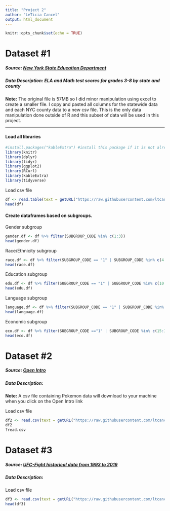 ```yaml
---
title: "Project 2"
author: "LeTicia Cancel"
output: html_document
---
```


```r
knitr::opts_chunk$set(echo = TRUE)
```

# Dataset #1
##### Source: [New York State Education Department](https://data.nysed.gov/downloads.php)
##### Data Description: ELA and Math test scores for grades 3-8 by state and county
**Note:** The original file is 57MB so I did minor manipulation using excel to create a smaller file. I copy and pasted all columns for the statewide data and each NYC county data to a new csv file. This is the only data manipulation done outside of R and this subset of data will be used in this project.

--------
#### Load all libraries
```r
#install.packages("kableExtra") #install this package if it is not already installed
library(knitr)
library(dplyr)
library(tidyr)
library(ggplot2)
library(RCurl)
library(kableExtra)
library(tidyverse)
```


Load csv file
```r
df <- read.table(text = getURL("https://raw.githubusercontent.com/ltcancel/Project2/master/3-8%20ELA%20and%20Math%20Scores%20by%20County.csv"), header = TRUE, sep = ",")
head(df)
```

#### Create dataframes based on subgroups.

Gender subgroup
```r
gender.df <- df %>% filter(SUBGROUP_CODE %in% c(1:3))
head(gender.df)
```

Race/Ethnicity subgroup
```r
race.df <- df %>% filter(SUBGROUP_CODE == "1" | SUBGROUP_CODE %in% c(4:9))
head(race.df)
```

Education subgroup
```r
edu.df <- df %>% filter(SUBGROUP_CODE == "1" | SUBGROUP_CODE %in% c(10:11))
head(edu.df)
```

Language subgroup
```r
language.df <- df %>% filter(SUBGROUP_CODE == "1" | SUBGROUP_CODE %in% c(12:13))
head(language.df)
```

Economic subgroup
```r
eco.df <- df %>% filter(SUBGROUP_CODE =="1" | SUBGROUP_CODE %in% c(15:16))
head(eco.df)
```


# Dataset #2
##### Source: [Open Intro](https://openintro.org/stat/data/pokemon.csv)
##### Data Description:
**Note:** A csv file containing Pokemon data will download to your machine when you click on the Open Intro link

Load csv file
```r
df2 <- read.csv(text = getURL("https://raw.githubusercontent.com/ltcancel/Project2/master/pokemon.csv"), header = TRUE, sep = ",")
df2
?read.csv
```




# Dataset #3
##### Source: [UFC-Fight historical data from 1993 to 2019](https://www.kaggle.com/rajeevw/ufcdata/version/2#raw_total_fight_data.csv)
##### Data Description: 

Load csv file
```r
df3 <- read.csv(text = getURL("https://raw.githubusercontent.com/ltcancel/Project2/master/raw_total_fight_data.csv"), header = TRUE, sep = ";")
head(df3)
```

